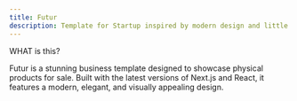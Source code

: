 ```yaml
---
title: Futur
description: Template for Startup inspired by modern design and little interaction.
---
```


<PreviewTemplate
  previewLink="https://futur-template.vercel.app/"
  videoUrl="/futur-studio.mp4"
  templateName="Futur"
/>


<span className="text-sm font-semibold text-zinc-900 dark:text-white uppercase tracking-wider flex items-center gap-2 mb-0">
WHAT is this?
</span>

<span className="ml-2 font-bold">Futur</span> is a stunning business template designed to showcase physical products for sale. Built with the latest versions of Next.js and React, it features a modern, elegant, and visually appealing design.


<WhatIncluded templateName="futur" />